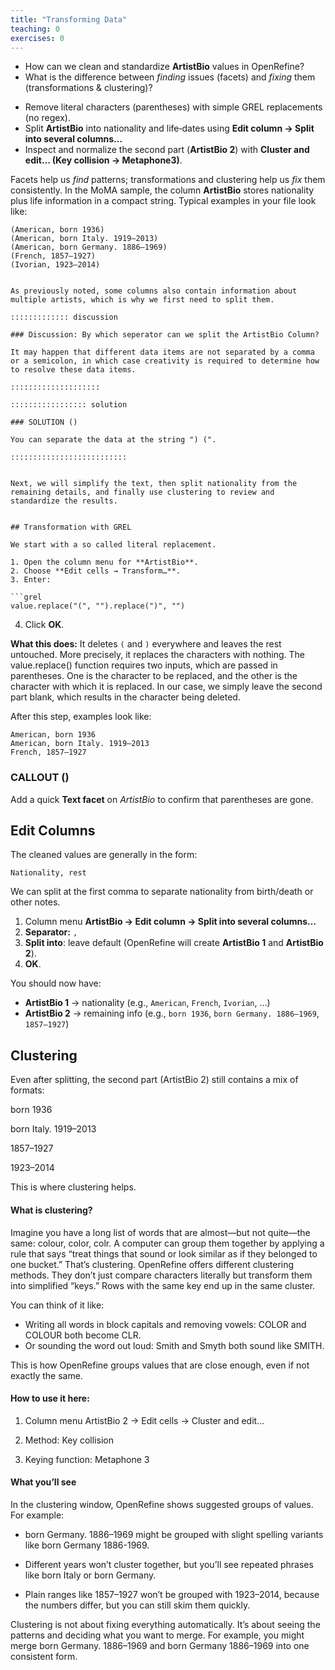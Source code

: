 ```yaml
---
title: "Transforming Data"
teaching: 0
exercises: 0
---
```


:::::::::::::::::::::::::::::::::::::: questions 

- How can we clean and standardize **ArtistBio** values in OpenRefine?
- What is the difference between *finding* issues (facets) and *fixing* them (transformations & clustering)?

::::::::::::::::::::::::::::::::::::::::::::::::

::::::::::::::::::::::::::::::::::::: objectives

- Remove literal characters (parentheses) with simple GREL replacements (no regex).
- Split **ArtistBio** into nationality and life‑dates using **Edit column → Split into several columns…**
- Inspect and normalize the second part (**ArtistBio 2**) with **Cluster and edit… (Key collision → Metaphone3)**.

::::::::::::::::::::::::::::::::::::::::::::::::



Facets help us *find* patterns; transformations and clustering help us *fix* them consistently. In the MoMA sample, the column **ArtistBio** stores nationality plus life information in a compact string. Typical examples in your file look like:

```
(American, born 1936)
(American, born Italy. 1919–2013)
(American, born Germany. 1886–1969)
(French, 1857–1927)
(Ivorian, 1923–2014)


As previously noted, some columns also contain information about multiple artists, which is why we first need to split them.

::::::::::::: discussion

### Discussion: By which seperator can we split the ArtistBio Column?

It may happen that different data items are not separated by a comma or a semicolon, in which case creativity is required to determine how to resolve these data items.

::::::::::::::::::::

::::::::::::::::: solution

### SOLUTION ()

You can separate the data at the string ") (".

::::::::::::::::::::::::::


Next, we will simplify the text, then split nationality from the remaining details, and finally use clustering to review and standardize the results.


## Transformation with GREL

We start with a so called literal replacement.

1. Open the column menu for **ArtistBio**.
2. Choose **Edit cells → Transform…**.
3. Enter:

```grel
value.replace("(", "").replace(")", "")
```
4. Click **OK**.

**What this does:** It deletes `(` and `)` everywhere and leaves the rest untouched. More precisely, it replaces the characters with nothing. The value.replace() function requires two inputs, which are passed in parentheses. One is the character to be replaced, and the other is the character with which it is replaced. In our case, we simply leave the second part blank, which results in the character being deleted.

After this step, examples look like:

```
American, born 1936
American, born Italy. 1919–2013
French, 1857–1927
```
::::::::::::::::: callout

### CALLOUT ()

Add a quick **Text facet** on *ArtistBio* to confirm that parentheses are gone.

:::::::::::::::::::::::::


## Edit Columns 

The cleaned values are generally in the form:

```
Nationality, rest
```

We can split at the first comma to separate nationality from birth/death or other notes.

1. Column menu **ArtistBio → Edit column → Split into several columns…**
2. **Separator:** `,`
3. **Split into**: leave default (OpenRefine will create **ArtistBio 1** and **ArtistBio 2**).
4. **OK**.

You should now have:

* **ArtistBio 1** → nationality (e.g., `American`, `French`, `Ivorian`, …)
* **ArtistBio 2** → remaining info (e.g., `born 1936`, `born Germany. 1886–1969`, `1857–1927`)



## Clustering

Even after splitting, the second part (ArtistBio 2) still contains a mix of formats:

born 1936

born Italy. 1919–2013

1857–1927

1923–2014

This is where clustering helps.

#### What is clustering?

Imagine you have a long list of words that are almost—but not quite—the same: colour, color, colr. A computer can group them together by applying a rule that says “treat things that sound or look similar as if they belonged to one bucket.” That’s clustering.
OpenRefine offers different clustering methods. They don’t just compare characters literally but transform them into simplified “keys.” Rows with the same key end up in the same cluster.

You can think of it like:

- Writing all words in block capitals and removing vowels: COLOR and COLOUR both become CLR. 
- Or sounding the word out loud: Smith and Smyth both sound like SMITH. 

This is how OpenRefine groups values that are close enough, even if not exactly the same.



#### How to use it here:

1. Column menu ArtistBio 2 → Edit cells → Cluster and edit…

2. Method: Key collision

3. Keying function: Metaphone 3



#### What you’ll see

In the clustering window, OpenRefine shows suggested groups of values. For example:

- born Germany. 1886–1969 might be grouped with slight spelling variants like born Germany 1886-1969.

- Different years won’t cluster together, but you’ll see repeated phrases like born Italy or born Germany.

- Plain ranges like 1857–1927 won’t be grouped with 1923–2014, because the numbers differ, but you can still skim them quickly.

Clustering is not about fixing everything automatically. It’s about seeing the patterns and deciding what you want to merge. For example, you might merge born Germany. 1886–1969 and born Germany 1886–1969 into one consistent form.


